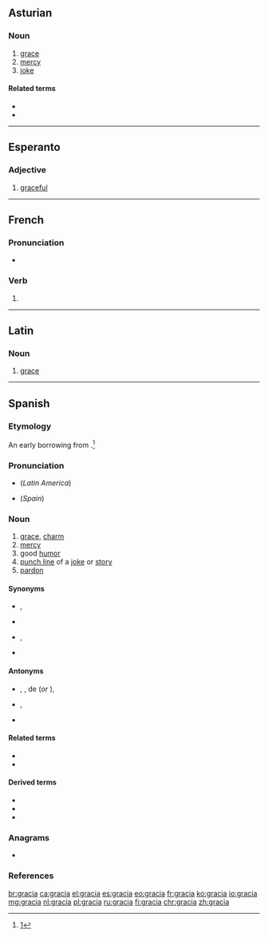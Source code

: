 {{also|gràcia}}
==Asturian==
{{wikipedia|lang=ast}}

===Noun===
{{ast-noun|f|gracies}}

# [[grace]]
# [[mercy]]
# [[joke]]

====Related terms====
* {{l|ast|dar gracia}}
* {{l|ast|gracies}}

----

==Esperanto==

===Adjective===
{{eo-head}}

# [[graceful]]

----

==French==

===Pronunciation===
* {{IPA|/ɡʁasja/|lang=fr}}

===Verb===
{{fr-verb-form}}

# {{inflection of|gracier||3|s|phis|lang=fr}}

----

==Latin==
{{wikipedia|lang=la}}

===Noun===

# [[grace]]

----

==Spanish==
{{wikipedia|lang=es}}

===Etymology===
An early borrowing from {{etyl|la|es}} {{m|la|grātia}}.<ref>[http://www6.ocn.ne.jp/~wil/kjtj07.12.13.pdf]</ref>

===Pronunciation===
* {{IPA|/ˈɡrasja/|lang=es}} (''Latin America'')
* {{IPA|/ˈɡraθja/|lang=es}} (''Spain'')

===Noun===
{{es-noun|f}}

# [[grace]], [[charm]]
# [[mercy]]
# good [[humor]]
# [[punch line]] of a [[joke]] or [[story]]
# [[pardon]]

====Synonyms====
* {{sense|charm}} {{l|es|carisma}}, {{l|es|encanto}}
* {{sense|humor}} {{l|es|buen humor}}
* {{sense|punch line}} {{l|es|punto}}, {{l|es|chiste}}
* {{sense|pardon, mercy}} {{l|es|perdón}}

====Antonyms====
* {{sense|charm}} {{l|es|desencanto}}, {{l|es|insipidez}}, {{l|es|falta}} de {{l|es|gracia}} (''or'' {{l|es|encanto}}), {{l|es|desgracia}}
* {{sense|humor}} {{l|es|mal humor}}, {{l|es|insulsez}}
* {{sense|pardon, mercy}} {{l|es|condena}}

====Related terms====
* {{l|es|gracias}}
* {{l|es|gracioso}}

====Derived terms====
* {{l|es|agraciar}}
* {{l|es|desgracia}}
* {{l|es|Graciela}}

===Anagrams===
* {{l|es|García}}

===References===
<references/>

[[br:gracia]]
[[ca:gracia]]
[[el:gracia]]
[[es:gracia]]
[[eo:gracia]]
[[fr:gracia]]
[[ko:gracia]]
[[io:gracia]]
[[mg:gracia]]
[[nl:gracia]]
[[pl:gracia]]
[[ru:gracia]]
[[fi:gracia]]
[[chr:gracia]]
[[zh:gracia]]
